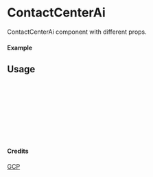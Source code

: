
<Meta of={ContactCenterAi} title="GCP/ContactCenterAi" />

# ContactCenterAi

ContactCenterAi component with different props.

#### Example

<Canvas of={ContactCenterAi.Primary} />

## Usage

```ts
import { ContactCenterAi } from "yadl-ui";

const Example = () => {
  return (
      <ContactCenterAi />
  );
};

export default Example;
```

#### Credits
[GCP](https://cloud.google.com/icons)
